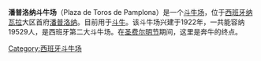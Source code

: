 '''潘普洛纳斗牛场'''（Plaza de Toros de Pamplona）是一个[[斗牛场|斗牛场]]，位于[[西班牙|西班牙]][[纳瓦拉|纳瓦拉]]大区首府[[潘普洛纳|潘普洛纳]]。目前用于[[斗牛|斗牛]]。该斗牛场兴建于1922年，一共能容纳19529人，是西班牙第二大斗牛场。在[[圣费尔明节|圣费尔明节]]期间，这里是奔牛的终点。

{{coord|42|48|57.12|N|1|38|22.37|W|region:ES-NA_type:landmark_source:dewiki|display=title}}
{{西班牙斗牛场}}
[[Category:西班牙斗牛场|Category:西班牙斗牛场]]